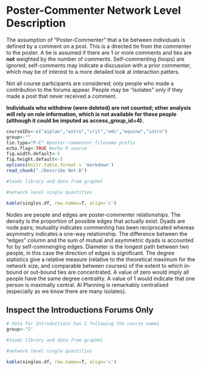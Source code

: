 <style type="text/css">
table {
   max-width: 95%;
   border: 1px solid #ccc;
}
 
th {
  background-color: #000000;
  color: #ffffff;
}
 
td {
  background-color: #dcdcdc;
}
</style>

Poster-Commenter Network Level Description
========================================================

The assumption of "Poster-Commenter" that a tie between individuals is defined by a comment on a post. This is a directed tie from the commenter to the poster. A tie is assumed if there are 1 or more comments and ties are **not** weighted by the number of comments. Self-commenting (loops) are ignored; self-comments may indicate a discussion with a prior commenter, which may be of interest to a more detailed look at interaction patters.

Not all course participants are considered; only people who made a contribution to the forums appear. People may be "isolates" only if they made a post that never received a comment.

__Individuals who withdrew (were deleted) are not counted; other analysis will rely on role information, which is not available for these people (although it could be imputed as access_group_id=4).__

```r
courseIDs<-c("aiplan","astro","crit","edc","equine","intro")
group<-""
tie.type="P-C" #poster-commenter filename prefix
echo.flag<-TRUE #echo R source
fig.width.default<-5
fig.height.default<-5
options(knitr.table.format = 'markdown')
read_chunk("./Describe Net.R")
```

```r
#loads library and data from graphml
```

```r
#network level single quantities
```

```r
kable(singles.df, row.names=T, align='c')
```

Nodes are people and edges are poster-commenter relationships. The density is the proportion of possible edges that actually exist. Dyads are node pairs; mutuality indicates commenting has been reciprocated whereas asymmetry indicates a one-way relationship. The difference between the "edges" column and the sum of mutual and asymmetric dyads is accounted for by self-commenging edges. Diameter is the longest path between two people, in this case the direction of edges is significant. The degree statistics give a relative measure (relative to the theoretical maximum for the network size, and comparable between courses) of the extent to which in-bound or out-bound ties are concentrated. A value of zero would imply all people have the same degree centrality. A value of 1 would indicate that one person is maximally central. AI Planning is remarkably centralised (especially as we know there are many isolates).

## Inspect the Introductions Forums Only
```r
# data for Introductions has I following the course names
group<-"I"
```

```r
#loads library and data from graphml
```

```r
#network level single quantities
```

```r
kable(singles.df, row.names=T, align='c')
```
